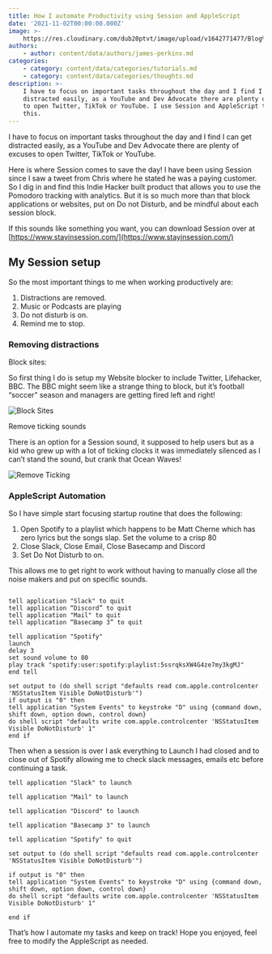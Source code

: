 ```yaml
---
title: How I automate Productivity using Session and AppleScript
date: '2021-11-02T00:00:00.000Z'
image: >-
    https://res.cloudinary.com/dub20ptvt/image/upload/v1642771477/Blog%20Posts/ap0llteoc9vvmetmpjxq.webp
authors:
    - author: content/data/authors/james-perkins.md
categories:
    - category: content/data/categories/tutorials.md
    - category: content/data/categories/thoughts.md
description: >-
    I have to focus on important tasks throughout the day and I find I can get
    distracted easily, as a YouTube and Dev Advocate there are plenty of excuses
    to open Twitter, TikTok or YouTube. I use Session and AppleScript to automate
    this.
---
```


I have to focus on important tasks throughout the day and I find I can get distracted easily, as a YouTube and Dev Advocate there are plenty of excuses to open Twitter, TikTok or YouTube.

Here is where Session comes to save the day! I have been using Session since I saw a tweet from Chris where he stated he was a paying customer. So I dig in and find this Indie Hacker built product that allows you to use the Pomodoro tracking with analytics. But it is so much more than that block applications or websites, put on Do not Disturb, and be mindful about each session block.

If this sounds like something you want, you can download Session over at [https://www.stayinsession.com/](https://www.stayinsession.com/)

## My Session setup

So the most important things to me when working productively are:

1.  Distractions are removed.
2.  Music or Podcasts are playing
3.  Do not disturb is on.
4.  Remind me to stop.

<newsletter />

### Removing distractions

Block sites:

So first thing I do is setup my Website blocker to include Twitter, Lifehacker, BBC. The BBC might seem like a strange thing to block, but it’s football “soccer” season and managers are getting fired left and right!

![Block Sites](https://res.craft.do/user/full/c67cad1b-6dc6-4909-0f8e-19d468ba9fd4/doc/59247533-AA5E-4201-918F-7D232B9F4091/3C29A0B1-53F0-485A-B34C-3648672267CF_2/CleanShot%202021-11-01%20at%2015.10.58.png)

Remove ticking sounds

There is an option for a Session sound, it supposed to help users but as a kid who grew up with a lot of ticking clocks it was immediately silenced as I can’t stand the sound, but crank that Ocean Waves!

![Remove Ticking](https://res.craft.do/user/full/c67cad1b-6dc6-4909-0f8e-19d468ba9fd4/doc/59247533-AA5E-4201-918F-7D232B9F4091/32956A04-5E62-4783-9FE9-0F3189CCD1D0_2/CleanShot%202021-11-01%20at%2015.14.03.png)

### AppleScript Automation

So I have simple start focusing startup routine that does the following:

1.  Open Spotify to a playlist which happens to be Matt Cherne which has zero lyrics but the songs slap. Set the volume to a crisp 80
2.  Close Slack, Close Email, Close Basecamp and Discord
3.  Set Do Not Disturb to on.

This allows me to get right to work without having to manually close all the noise makers and put on specific sounds.

```shell

tell application "Slack" to quit
tell application “Discord” to quit
tell application "Mail" to quit
tell application “Basecamp 3” to quit

tell application "Spotify"
launch
delay 3
set sound volume to 80
play track "spotify:user:spotify:playlist:5ssrqksXW4G4ze7my3kgMJ"
end tell

set output to (do shell script "defaults read com.apple.controlcenter 'NSStatusItem Visible DoNotDisturb'")
if output is "0" then
tell application "System Events" to keystroke "D" using {command down, shift down, option down, control down}
do shell script "defaults write com.apple.controlcenter 'NSStatusItem Visible DoNotDisturb' 1"
end if

```

Then when a session is over I ask everything to Launch I had closed and to close out of Spotify allowing me to check slack messages, emails etc before continuing a task.

```shell
tell application "Slack" to launch

tell application "Mail" to launch

tell application "Discord" to launch

tell application "Basecamp 3" to launch

tell application "Spotify" to quit

set output to (do shell script "defaults read com.apple.controlcenter 'NSStatusItem Visible DoNotDisturb'")

if output is "0" then
tell application "System Events" to keystroke "D" using {command down, shift down, option down, control down}
do shell script "defaults write com.apple.controlcenter 'NSStatusItem Visible DoNotDisturb' 1"

end if
```

That’s how I automate my tasks and keep on track! Hope you enjoyed, feel free to modify the AppleScript as needed.
